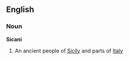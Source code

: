 ==English==

===Noun===
{{wikipedia}}
'''Sicani'''

# An ancient people of [[Sicily]] and parts of [[Italy]]